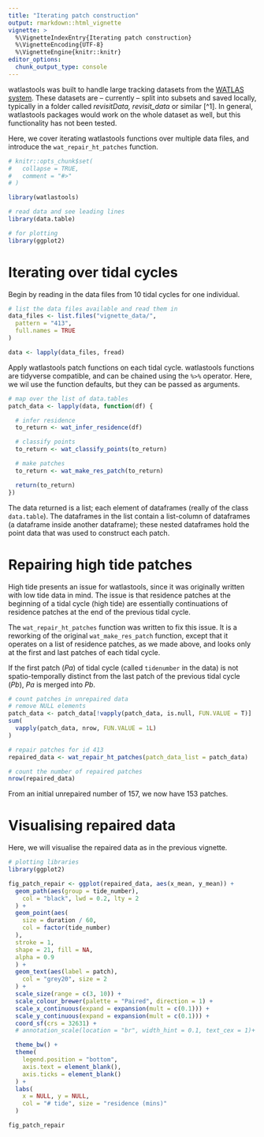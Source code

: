 ```yaml
---
title: "Iterating patch construction"
output: rmarkdown::html_vignette
vignette: >
  %\VignetteIndexEntry{Iterating patch construction}
  %\VignetteEncoding{UTF-8}
  %\VignetteEngine{knitr::knitr}
editor_options: 
  chunk_output_type: console
---
```


watlastools was built to handle large tracking datasets from the [WATLAS system](https://www.nioz.nl/en/about/cos/coastal-movement-ecology/shorebird-tracking/watlas-tracking-regional-movements). 
These datasets are -- currently -- split into subsets and saved locally, typically in a folder called _revisitData, revisit_data_ or similar [^1]. In general, watlastools packages would work on the whole dataset as well, but this functionality has not been tested.

Here, we cover iterating watlastools functions over multiple data files, and introduce the `wat_repair_ht_patches` function.

```r
# knitr::opts_chunk$set(
#   collapse = TRUE,
#   comment = "#>"
# )
```

```r
library(watlastools)

# read data and see leading lines
library(data.table)

# for plotting
library(ggplot2)
```

# Iterating over tidal cycles

Begin by reading in the data files from 10 tidal cycles for one individual.

```r
# list the data files available and read them in
data_files <- list.files("vignette_data/",
  pattern = "413",
  full.names = TRUE
)

data <- lapply(data_files, fread)
```

Apply watlastools patch functions on each tidal cycle. watlastools functions are tidyverse compatible, and can be chained using the `%>%` operator. Here, we wil use the function defaults, but they can be passed as arguments.

```r
# map over the list of data.tables
patch_data <- lapply(data, function(df) {

  # infer residence
  to_return <- wat_infer_residence(df)

  # classify points
  to_return <- wat_classify_points(to_return)

  # make patches
  to_return <- wat_make_res_patch(to_return)

  return(to_return)
})
```

The data returned is a list; each element of dataframes (really of the class `data.table`). 
The dataframes in the list contain a list-column of dataframes (a dataframe inside another dataframe); these nested dataframes hold the point data that was used to construct each patch.

# Repairing high tide patches

High tide presents an issue for watlastools, since it was originally written with low tide data in mind. The issue is that residence patches at the beginning of a tidal cycle (high tide) are essentially continuations of residence patches at the end of the previous tidal cycle.

The `wat_repair_ht_patches` function was written to fix this issue. It is a reworking of the original `wat_make_res_patch` function, except that it operates on a list of residence patches, as we made above, and looks only at the first and last patches of each tidal cycle.

If the first patch (_Pa_) of tidal cycle (called `tidenumber` in the data) is not spatio-temporally distinct from the last patch of the previous tidal cycle (_Pb_), _Pa_ is merged into _Pb_.

```r
# count patches in unrepaired data
# remove NULL elements
patch_data <- patch_data[!vapply(patch_data, is.null, FUN.VALUE = T)]
sum(
  vapply(patch_data, nrow, FUN.VALUE = 1L)
)

# repair patches for id 413
repaired_data <- wat_repair_ht_patches(patch_data_list = patch_data)

# count the number of repaired patches
nrow(repaired_data)
```

From an initial unrepaired number of 157, we now have 153 patches.

# Visualising repaired data

Here, we will visualise the repaired data as in the previous vignette.

```r
# plotting libraries
library(ggplot2)

fig_patch_repair <- ggplot(repaired_data, aes(x_mean, y_mean)) +
  geom_path(aes(group = tide_number),
    col = "black", lwd = 0.2, lty = 2
  ) +
  geom_point(aes(
    size = duration / 60,
    col = factor(tide_number)
  ),
  stroke = 1,
  shape = 21, fill = NA,
  alpha = 0.9
  ) +
  geom_text(aes(label = patch),
    col = "grey20", size = 2
  ) +
  scale_size(range = c(3, 10)) +
  scale_colour_brewer(palette = "Paired", direction = 1) +
  scale_x_continuous(expand = expansion(mult = c(0.1))) +
  scale_y_continuous(expand = expansion(mult = c(0.1))) +
  coord_sf(crs = 32631) +
  # annotation_scale(location = "br", width_hint = 0.1, text_cex = 1)+

  theme_bw() +
  theme(
    legend.position = "bottom",
    axis.text = element_blank(),
    axis.ticks = element_blank()
  ) +
  labs(
    x = NULL, y = NULL,
    col = "# tide", size = "residence (mins)"
  )
```

```r
fig_patch_repair
```

